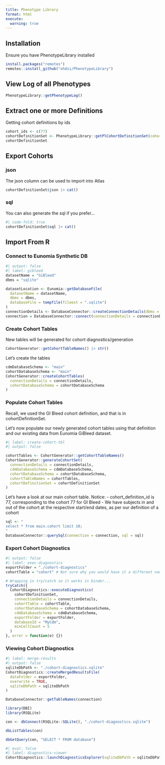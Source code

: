 ---
title: Phenotype Library
format: html
execute:
  warning: true
---

## Installation

Ensure you have PhenotypeLibrary installed

``` r
install.packages("remotes")
remotes::install_github("ohdsi/PhenotypeLibrary")
```

## View Log of all Phenotypes

```{r paged.print=FALSE}
PhenotypeLibrary::getPhenotypeLog()
```

## Extract one or more Definitions

Getting cohort definitions by ids

```{r}
cohort_ids <- c(77)
cohortDefinitionSet <- PhenotypeLibrary::getPlCohortDefinitionSet(cohortIds = cohort_ids)
cohortDefinitionSet
```

## Export Cohorts

### json

The json column can be used to import into Atlas

```{r, output.fold=TRUE}

cohortDefinitionSet$json |> cat()
```

### sql

You can also generate the sql if you prefer...

```{r}
#| code-fold: true
cohortDefinitionSet$sql |> cat()
```

## Import From R

### Connect to Eunomia Synthetic DB

```{r}
#| output: false
#| label: gibleed
datasetName = "GiBleed"
dbms = "sqlite"

datasetLocation <- Eunomia::getDatabaseFile(
  datasetName = datasetName, 
  dbms = dbms, 
  databaseFile = tempfile(fileext = ".sqlite")
)
connectionDetails <- DatabaseConnector::createConnectionDetails(dbms = dbms, server = datasetLocation)
connection = DatabaseConnector::connect(connectionDetails = connectionDetails)
```

### Create Cohort Tables

New tables will be generated for cohort diagnostics/generation

```{r}
CohortGenerator::getCohortTableNames() |> str()
```

Let's create the tables

```{r}
cdmDatabaseSchema <- "main"
cohortDatabaseSchema <- "main"
CohortGenerator::createCohortTables(
  connectionDetails = connectionDetails, 
  cohortDatabaseSchema = cohortDatabaseSchema
)
```

### Populate Cohort Tables

Recall, we used the GI Bleed cohort definition, and that is in cohortDefinitionSet.

Let's now populate our newly generated cohort tables using that definition and our existing data from Eunomia GiBleed dataset.

```{r}
#| label: create-cohort-tbl
#| output: false

cohortTables <- CohortGenerator::getCohortTableNames()
CohortGenerator::generateCohortSet(
  connectionDetails = connectionDetails,
  cdmDatabaseSchema = cdmDatabaseSchema,
  cohortDatabaseSchema = cohortDatabaseSchema,
  cohortTableNames = cohortTables,
  cohortDefinitionSet = cohortDefinitionSet
)
```

Let's have a look at our main cohort table. Notice: - cohort_definition_id is 77, corresponding to the cohort 77 for GI Bleed - We have subjects in and out of the cohort at the respective start/end dates, as per our definition of a cohort

```{r}
sql <- "
select * from main.cohort limit 10;
"
DatabaseConnector::querySql(connection = connection, sql = sql)
```

### Export Cohort Diagnostics

```{r}
#| output: false
#| label: exec-diagnostics
exportFolder = "./cohort-diagnostics"
cohortTable = "cohort" # Not sure why you would have it a different name?

# Wrapping in try/catch so it works in binder...
tryCatch({
  CohortDiagnostics::executeDiagnostics(
    cohortDefinitionSet,
    connectionDetails = connectionDetails,
    cohortTable = cohortTable,
    cohortDatabaseSchema = cohortDatabaseSchema,
    cdmDatabaseSchema = cdmDatabaseSchema,
    exportFolder = exportFolder,
    databaseId = "MyCdm",
    minCellCount = 5
  )
}, error = function(e) {})
```

### Viewing Cohort Diagnostics

```{r}
#| label: merge-results
#| output: false
sqliteDbPath <- "./cohort-diagnostics.sqlite"
CohortDiagnostics::createMergedResultsFile(
  dataFolder = exportFolder, 
  overwrite = TRUE,
  sqliteDbPath = sqliteDbPath
)
```

```{r}
DatabaseConnector::getTableNames(connection)
```

```{r}
library(DBI)
library(RSQLite)

con <- dbConnect(RSQLite::SQLite(), "./cohort-diagnostics.sqlite")
```

```{r}
dbListTables(con)
```

```{r}
dbGetQuery(con, "SELECT * FROM database")
```

```{r}
#| eval: false
#| label: diagnostics-viewer
CohortDiagnostics::launchDiagnosticsExplorer(sqliteDbPath = sqliteDbPath)
```
